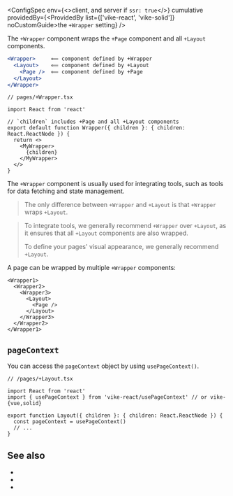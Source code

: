 
<ConfigSpec
  env={<>client, and server if <Link href="/ssr"><code>ssr: true</code></Link></>}
  cumulative
  providedBy={<ProvidedBy list={['vike-react', 'vike-solid']} noCustomGuide>the <code>+Wrapper</code> setting</ProvidedBy>}
/>

The `+Wrapper` component wraps the <Link href="/Page">`+Page` component</Link> and all <Link href="/Layout">`+Layout` components</Link>.

```jsx
<Wrapper>     ⟸ component defined by +Wrapper
  <Layout>    ⟸ component defined by +Layout
    <Page />  ⟸ component defined by +Page
  </Layout>
</Wrapper>
```

```tsx
// pages/+Wrapper.tsx

import React from 'react'

// `children` includes +Page and all +Layout components
export default function Wrapper({ children }: { children: React.ReactNode }) {
  return <>
    <MyWrapper>
      {children}
    </MyWrapper>
  </>
}
```

The `+Wrapper` component is usually used for integrating tools, such as <Link href="/integration#data-fetching">tools for data fetching</Link> and <Link href="/store">state management</Link>.

> The only difference between `+Wrapper` and  <Link href="/Layout">`+Layout`</Link> is that `+Wrapper` wraps `+Layout`.

> To integrate tools, we generally recommend `+Wrapper` over `+Layout`, as it ensures that all `+Layout` components are also wrapped.
>
> To define your pages' visual appearance, we generally recommend `+Layout`.


A page can be wrapped by multiple `+Wrapper` components:

```tsx
<Wrapper1>
  <Wrapper2>
    <Wrapper3>
      <Layout>
        <Page />
      </Layout>
    </Wrapper3>
  </Wrapper2>
</Wrapper1>
```


## `pageContext`

You can access <Link href="/pageContext">the `pageContext` object</Link> by using <Link href="/usePageContext">`usePageContext()`</Link>.

```tsx
// /pages/+Layout.tsx

import React from 'react'
import { usePageContext } from 'vike-react/usePageContext' // or vike-{vue,solid}

export function Layout({ children }: { children: React.ReactNode }) {
  const pageContext = usePageContext()
  // ...
}
```


## See also

- <Link href="/Layout" />
- <Link href="/Page" />
- <Link href="/settings" />
